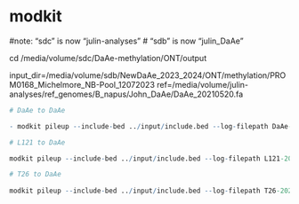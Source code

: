 
# modkit

#note: "sdc" is now "julin-analyses"
# "sdb" is now "julin_DaAe"



cd /media/volume/sdc/DaAe-methylation/ONT/output

input_dir=/media/volume/sdb/NewDaAe_2023_2024/ONT/methylation/PROM0168_Michelmore_NB-Pool_12072023
ref=/media/volume/julin-analyses/ref_genomes/B_napus/John_DaAe/DaAe_20210520.fa 

```R
# DaAe to DaAe

- modkit pileup --include-bed ../input/include.bed --log-filepath DaAe-2024-15-05.log --threads 7 --only-tabs --motif CHH 0 --ref /media/volume/julin-analyses/ref_genomes/B_napus/John_DaAe/DaAe_20210520.fa /media/volume/julin_DaAe/NewDaAe_2023_2024/ONT/methylation/PROM0168_Michelmore_NB-Pool_12072023/barcode17_5mc-5hmc_sort.bam DaAe_ONT_to_DaAe_2024-15-05chh.bed

# L121 to DaAe

modkit pileup --include-bed ../input/include.bed --log-filepath L121-2024-15-05.log --threads 7 --only-tabs --motif CHH 0 --ref /media/volume/julin-analyses/ref_genomes/B_napus/John_DaAe/DaAe_20210520.fa /media/volume/julin_DaAe/NewDaAe_2023_2024/ONT/methylation/PROM0168_Michelmore_NB-Pool_12072023/barcode01_5mc-5hmc_sort.bam L121_ONT_to_DaAe_2024-15-05chh.bed

# T26 to DaAe
 
modkit pileup --include-bed ../input/include.bed --log-filepath T26-2024-15-05.log --threads 7 --only-tabs --motif CHH 0 --ref /media/volume/julin-analyses/ref_genomes/B_napus/John_DaAe/DaAe_20210520.fa /media/volume/julin_DaAe/NewDaAe_2023_2024/ONT/methylation/PROM0168_Michelmore_NB-Pool_12072023/barcode09_5mc-5hmc_sort.bam T26_ONT_to_DaAe_2024-15-05chh.bed
```




